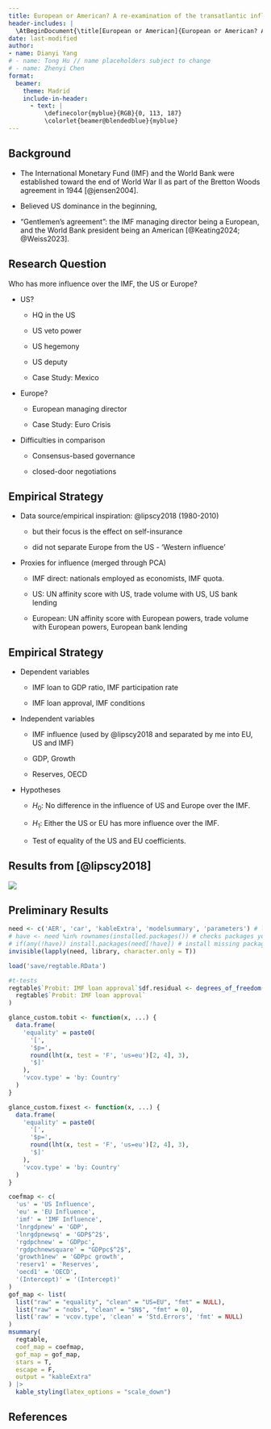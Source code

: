 ```yaml
---
title: European or American? A re-examination of the transatlantic influence over the IMF
header-includes: |
  \AtBeginDocument{\title[European or American]{European or American? A re-examination of the transatlantic influence over the IMF}}
date: last-modified
author:
- name: Dianyi Yang
# - name: Tong Hu // name placeholders subject to change
# - name: Zhenyi Chen
format:
  beamer:
    theme: Madrid
    include-in-header: 
      - text: |
          \definecolor{myblue}{RGB}{0, 113, 187}
          \colorlet{beamer@blendedblue}{myblue}
---
```


## Background

-   The International Monetary Fund (IMF) and the World Bank were established toward the end of World War II as part of the Bretton Woods agreement in 1944 [@jensen2004].

-   Believed US dominance in the beginning,

-   "Gentlemen's agreement": the IMF managing director being a European, and the World Bank president being an American [@Keating2024; @Weiss2023].

## Research Question

Who has more influence over the IMF, the US or Europe?

-   US?

    -   HQ in the US

    -   US veto power

    -   US hegemony

    -   US deputy

    -   Case Study: Mexico

-   Europe?

    -   European managing director

    -   Case Study: Euro Crisis

-   Difficulties in comparison

    -   Consensus-based governance

    -   closed-door negotiations

## Empirical Strategy

-   Data source/empirical inspiration: @lipscy2018 (1980-2010)

    -   but their focus is the effect on self-insurance

    -   did not separate Europe from the US - 'Western influence'

-   Proxies for influence (merged through PCA)

    -   IMF direct: nationals employed as economists, IMF quota.

    -   US: UN affinity score with US, trade volume with US, US bank lending

    -   European: UN affinity score with European powers, trade volume with European powers, European bank lending

## Empirical Strategy

-   Dependent variables

    -   IMF loan to GDP ratio, IMF participation rate

    -   IMF loan approval, IMF conditions

-   Independent variables

    -   IMF influence (used by @lipscy2018 and separated by me into EU, US and IMF)

    -   GDP, Growth

    -   Reserves, OECD

-   Hypotheses

    -   $H_0$: No difference in the influence of US and Europe over the IMF.

    -   $H_1$: Either the US or EU has more influence over the IMF.

    -   Test of equality of the US and EU coefficients.

## Results from [@lipscy2018]

![](images/clipboard-2567109775.png)

## Preliminary Results

```r
need <- c('AER', 'car', 'kableExtra', 'modelsummary', 'parameters') # list packages needed
# have <- need %in% rownames(installed.packages()) # checks packages you have
# if(any(!have)) install.packages(need[!have]) # install missing packages
invisible(lapply(need, library, character.only = T))
```

```r
load('save/regtable.RData')

#t-tests
regtable$`Probit: IMF loan approval`$df.residual <- degrees_of_freedom(
  regtable$`Probit: IMF loan approval`
)

glance_custom.tobit <- function(x, ...) {
  data.frame(
    'equality' = paste0(
      '[',
      '$p=',
      round(lht(x, test = 'F', 'us=eu')[2, 4], 3),
      '$]'
    ),
    'vcov.type' = 'by: Country'
  )
}

glance_custom.fixest <- function(x, ...) {
  data.frame(
    'equality' = paste0(
      '[',
      '$p=',
      round(lht(x, test = 'F', 'us=eu')[2, 4], 3),
      '$]'
    ),
    'vcov.type' = 'by: Country'
  )
}

coefmap <- c(
  'us' = 'US Influence',
  'eu' = 'EU Influence',
  'imf' = 'IMF Influence',
  'lnrgdpnew' = 'GDP',
  'lnrgdpnewsq' = 'GDP$^2$',
  'rgdpchnew' = 'GDPpc',
  'rgdpchnewsquare' = "GDPpc$^2$",
  'growth1new' = 'GDPpc growth',
  'reserv1' = 'Reserves',
  'oecd1' = 'OECD',
  '(Intercept)' = '(Intercept)'
)
gof_map <- list(
  list("raw" = "equality", "clean" = "US=EU", "fmt" = NULL),
  list("raw" = "nobs", "clean" = "$N$", "fmt" = 0),
  list('raw' = 'vcov.type', 'clean' = 'Std.Errors', 'fmt' = NULL)
)
msummary(
  regtable,
  coef_map = coefmap,
  gof_map = gof_map,
  stars = T,
  escape = F,
  output = "kableExtra"
) |>
  kable_styling(latex_options = "scale_down")
```

## References {.unnumbered}

::: {#refs}
:::
